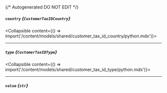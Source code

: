 {/* Autogenerated DO NOT EDIT  */}

##### `country` *{`CustomerTaxIDCountry`}*
<Collapsible content={() => import('/content/models/shared/customer_tax_id_country/python.mdx')}>
</Collapsible>

---
##### `type` *{`CustomerTaxIDType`}*
<Collapsible content={() => import('/content/models/shared/customer_tax_id_type/python.mdx')}>
</Collapsible>

---
##### `value` *{`str`}*

